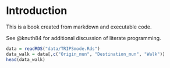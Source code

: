 # Introduction

This is a book created from markdown and executable code.

See @knuth84 for additional discussion of literate programming.

```r
data = readRDS("data/TRIPSmode.Rds")
data_walk = data[,c("Origin_mun", "Destination_mun", "Walk")]
head(data_walk)
```
